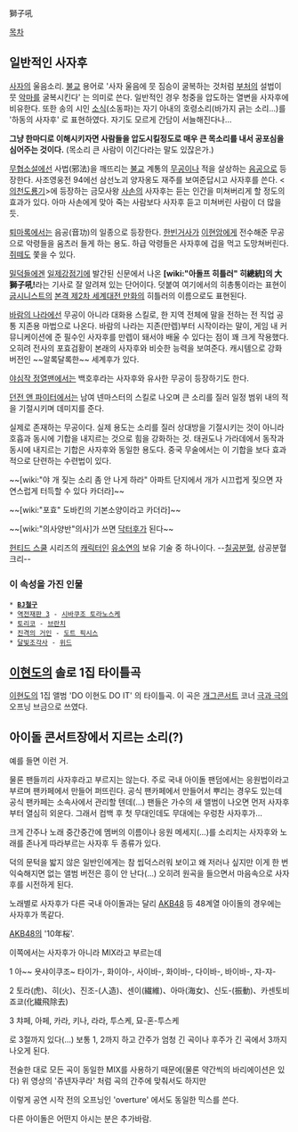 獅子吼

[[목차]]

== 일반적인 사자후 ==
[[사자]]의 울음소리. [[불교]] 용어로 '사자 울음에 뭇 짐승이 굴복하는 것처럼 [[부처]]의 설법이 뭇 [[악마]]를 굴복시킨다' 는 의미로 쓴다. 일반적인 경우 청중을 압도하는 열변을 사자후에 비유한다. 또한 송의 시인 [[소식]](소동파)는 자기 아내의 호령소리(바가지 긁는 소리...)를 '하동의 사자후' 로 표현하였다. 자기도 모르게 간담이 서늘해진다나...

'''그냥 한마디로 이해시키자면 사람들을 압도시킬정도로 매우 큰 목소리를 내서 공포심을 심어주는 것이다.'''
(목소리 큰 사람이 이긴다라는 말도 있잖은가.)

[[무협소설]]에선 사법(邪法)을 깨뜨리는 [[불교]] 계통의 [[무공]]이나 적을 살상하는 [[음공]]으로 등장한다. 사조영웅전 94에선 삼선노괴 양자옹도 재주를 보여준답시고 사자후를 쓴다. <[[의천도룡기]]>에 등장하는 금모사왕 [[사손]]의 사자후는 듣는 인간을 미쳐버리게 할 정도의 효과가 있다. 아마 사손에게 맞아 죽는 사람보다 사자후 듣고 미쳐버린 사람이 더 많을 듯.

[[퇴마록]]에서는 음공(音功)의 일종으로 등장한다. [[한빈거사]]가 [[이현암]]에게 전수해준 무공으로 악령들을 움츠러 들게 하는 용도. 하급 악령들은 사자후에 겁을 먹고 도망쳐버린다. [[쥐]]떼도 쫓을 수 있다. 

[[밀덕]]들에겐 [[일제강점기]]에 발간된 신문에서 나온 '''[wiki:"아돌프 히틀러" 히總統]의 大獅子吼!'''라는 기사로 잘 알려져 있는 단어이다. 덧붙여 여기에서의 히총통이라는 표현이 [[굽시니스트]]의 [[본격 제2차 세계대전 만화]]의 히틀러의 이름으로도 표현된다.

[[바람의 나라]]에선 무공이 아니라 대화용 스킬로, 한 지역 전체에 말을 전하는 전 직업 공통 지존용 마법으로 나온다. 바람의 나라는 지존(만렙)부터 시작이라는 말이, 게임 내 커뮤니케이션에 준 필수인 사자후를 만렙이 돼서야 배울 수 있다는 점이 꽤 크게 작용했다. 오히려 전사의 포효검황이 본래의 사자후와 비슷한 능력을 보여준다. 캐시템으로 강화 버전인 ~~알록달록한~~ 세계후가 있다.

[[야심작 정열맨]]에서는 백호후라는 사자후와 유사한 무공이 등장하기도 한다. 

[[던전 앤 파이터]]에서는 남여 넨마스터의 스킬로 나오며 큰 소리를 질러 일정 범위 내의 적을 기절시키며 데미지를 준다.

실제로 존재하는 무공이다. 실제 용도는 소리를 질러 상대방을 기절시키는 것이 아니라 호흡과 동시에 기합을 내지르는 것으로 힘을 강화하는 것. 태권도나 가라데에서 동작과 동시에 내지르는 기합은 사자후와 동일한 용도다. 중국 무술에서는 이 기합을 보다 효과적으로 단련하는 수련법이 있다.

~~[wiki:"야 개 짖는 소리 좀 안 나게 하라" 아파트 단지에서 개가 시끄럽게 짖으면 자연스럽게 터득할 수 있다 카더라]~~

~~[wiki:"포효" 도바킨의 기본소양이라고 카더라]~~

~~[wiki:"의사양반"의사]가 쓰면 [[닥터후]]가 된다~~

[[헌티드 스쿨]] 시리즈의 [[캐릭터]]인 [[유소연]]의 보유 기술 중 하나이다. --[[칠공분혈]], 삼공분혈 크리--

=== 이 속성을 가진 인물 ===
 * '''[[이예준|BJ철구]]'''
 * [[역전재판 3]] - [[시바쿠조 토라노스케]]
 * [[토리코]] - [[브란치]]
 * [[진격의 거인]] - [[도트 픽시스]]
 * [[달빛조각사]] - [[이현%28달빛조각사%29|위드]]
== [[이현도]]의 솔로 1집 타이틀곡 ==
[[이현도]]의 1집 앨범 'DO 이현도 DO IT' 의 타이틀곡. 이 곡은 [[개그콘서트]] 코너 [[극과 극]]의 오프닝 브금으로 쓰였다.

== 아이돌 콘서트장에서 지르는 소리(?) ==
{{{#!html
<iframe width="480" height="360" src="http://www.youtube.com/embed/IQhwKTZVHBc" frameborder="0" allowfullscreen></iframe>
}}}

예를 들면 이런 거.

물론 팬들끼리 사자후라고 부르지는 않는다. 주로 국내 아이돌 팬덤에서는 응원법이라고 부르며 팬카페에서 만들어 퍼뜨린다. 공식 팬카페에서 만들어서 뿌리는 경우도 있는데 공식 팬카페는 소속사에서 관리할 텐데(...) 팬들은 가수의 새 앨범이 나오면 먼저 사자후부터 열심히 외운다. 그래서 컴백 후 첫 무대인데도 무대에는 우렁찬 사자후가...

크게 간주나 노래 중간중간에 멤버의 이름이나 응원 메세지(...)를 소리치는 사자후와 노래를 존나게 따라부르는 사자후 두 종류가 있다.

덕의 문턱을 밟지 않은 일반인에게는 참 씹덕스러워 보이고 왜 저러나 싶지만 이게 한 번 익숙해지면 없는 앨범 버전은 흥이 안 난다(...) 오히려 원곡을 들으면서 마음속으로 사자후를 시전하게 된다.

노래별로 사자후가 다른 국내 아이돌과는 달리 [[AKB48]] 등 48계열 아이돌의 경우에는 사자후가 똑같다.

{{{#!html
<iframe width="480" height="280" src="http://www.youtube.com/embed/MhvL3xENP-Q" frameborder="0" allowfullscreen></iframe>
}}}

[[AKB48]]의 '10年桜'.

이쪽에서는 사자후가 아니라 MIX라고 부르는데 

1 
아~~ 욧샤이쿠조~
타이가-, 화이야-, 사이바-, 화이바-, 다이바-, 바이바-, 쟈-쟈-

2
토라(虎)、히(火)、진조-(人造)、센이(繊維)、아마(海女)、신도-(振動)、카센토비죠쿄(化繊飛除去)

3
챠페, 아페, 카라, 키나, 라라, 투스케, 묘-혼-투스케

로 3절까지 있다(...) 보통 1, 2까지 하고 간주가 엄청 긴 곡이나 후주가 긴 곡에서 3까지 나오게 된다.

전술한 대로 모든 곡이 동일한 MIX를 사용하기 때문에(물론 약간씩의 바리에이션은 있다) 위 영상의 '쥬넨자쿠라' 처럼 곡의 간주에 맞춰서도 하지만

{{{#!html
<iframe width="480" height="280" src="http://www.youtube.com/embed/xbeWuxugl18" frameborder="0" allowfullscreen></iframe>
}}}

이렇게 공연 시작 전의 오프닝인 'overture' 에서도 동일한 믹스를 쓴다.

다른 아이돌은 어떤지 아시는 분은 추가바람.

